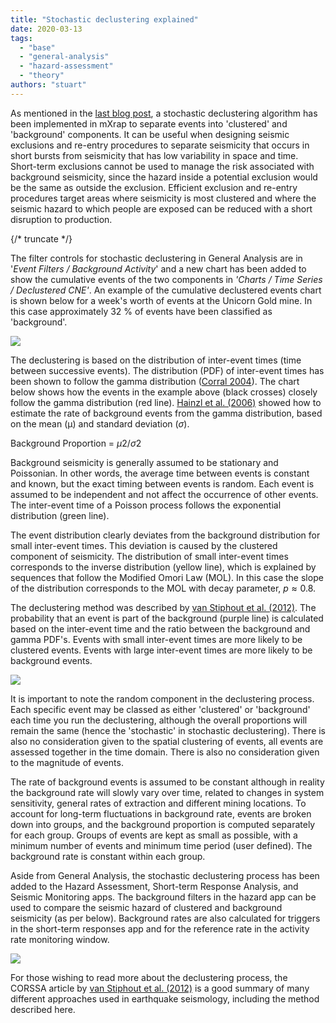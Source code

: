 ```yaml
---
title: "Stochastic declustering explained"
date: 2020-03-13
tags:
  - "base"
  - "general-analysis"
  - "hazard-assessment"
  - "theory"
authors: "stuart"
---
```


As mentioned in the [last blog post](https://mxrap.com/new-background-filters/), a stochastic declustering algorithm has been implemented in mXrap to separate events into 'clustered' and 'background' components. It can be useful when designing seismic exclusions and re-entry procedures to separate seismicity that occurs in short bursts from seismicity that has low variability in space and time. Short-term exclusions cannot be used to manage the risk associated with background seismicity, since the hazard inside a potential exclusion would be the same as outside the exclusion. Efficient exclusion and re-entry procedures target areas where seismicity is most clustered and where the seismic hazard to which people are exposed can be reduced with a short disruption to production.

{/* truncate */}

The filter controls for stochastic declustering in General Analysis are in '_Event Filters / Background Activity_' and a new chart has been added to show the cumulative events of the two components in _'Charts / Time Series / Declustered CNE'_. An example of the cumulative declustered events chart is shown below for a week's worth of events at the Unicorn Gold mine. In this case approximately 32 % of events have been classified as 'background'.

![](/img/Declustered-CNE.png)

The declustering is based on the distribution of inter-event times (time between successive events). The distribution (PDF) of inter-event times has been shown to follow the gamma distribution ([Corral 2004](http://dx.doi.org/10.1103/PhysRevLett.92.108501)). The chart below shows how the events in the example above (black crosses) closely follow the gamma distribution (red line). [Hainzl et al. (2006)](https://doi.org/10.1785/0120050053) showed how to estimate the rate of background events from the gamma distribution, based on the mean (µ) and standard deviation ($σ$).

Background Proportion = $µ2 / σ2$

Background seismicity is generally assumed to be stationary and Poissonian. In other words, the average time between events is constant and known, but the exact timing between events is random. Each event is assumed to be independent and not affect the occurrence of other events. The inter-event time of a Poisson process follows the exponential distribution (green line).

The event distribution clearly deviates from the background distribution for small inter-event times. This deviation is caused by the clustered component of seismicity. The distribution of small inter-event times corresponds to the inverse distribution (yellow line), which is explained by sequences that follow the Modified Omori Law (MOL). In this case the slope of the distribution corresponds to the MOL with decay parameter, $p ≈ 0.8$.

The declustering method was described by [van Stiphout et al. (2012)](http://www.corssa.org/export/sites/corssa/.galleries/articles-pdf/vanStiphout_et_al.pdf). The probability that an event is part of the background (purple line) is calculated based on the inter-event time and the ratio between the background and gamma PDF's. Events with small inter-event times are more likely to be clustered events. Events with large inter-event times are more likely to be background events.

![](/img/IET-Distribution.png)

It is important to note the random component in the declustering process. Each specific event may be classed as either 'clustered' or 'background' each time you run the declustering, although the overall proportions will remain the same (hence the 'stochastic' in stochastic declustering). There is also no consideration given to the spatial clustering of events, all events are assessed together in the time domain. There is also no consideration given to the magnitude of events.

The rate of background events is assumed to be constant although in reality the background rate will slowly vary over time, related to changes in system sensitivity, general rates of extraction and different mining locations. To account for long-term fluctuations in background rate, events are broken down into groups, and the background proportion is computed separately for each group. Groups of events are kept as small as possible, with a minimum number of events and minimum time period (user defined). The background rate is constant within each group.

Aside from General Analysis, the stochastic declustering process has been added to the Hazard Assessment, Short-term Response Analysis, and Seismic Monitoring apps. The background filters in the hazard app can be used to compare the seismic hazard of clustered and background seismicity (as per below). Background rates are also calculated for triggers in the short-term responses app and for the reference rate in the activity rate monitoring window.

![](/img/Declustered-Hazard.png)

For those wishing to read more about the declustering process, the CORSSA article by [van Stiphout et al. (2012)](http://www.corssa.org/export/sites/corssa/.galleries/articles-pdf/vanStiphout_et_al.pdf) is a good summary of many different approaches used in earthquake seismology, including the method described here.
